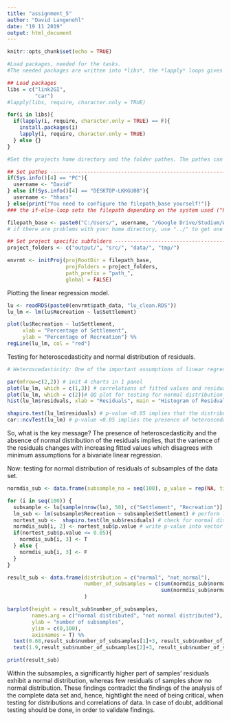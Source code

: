 ```yaml
---
title: "assignment_5"
author: "David Langenohl"
date: "19 11 2019"
output: html_document
---
```


```r
knitr::opts_chunk$set(echo = TRUE)
```

```r
#Load packages, needed for the tasks.
#The needed packages are written into *libs*, the *lapply* loops gives out, if they are installed (if not, do it individually) and, if so, reads #them in.

## Load packages
libs = c("link2GI",
         "car")
#lapply(libs, require, character.only = TRUE)

for(i in libs){
  if(lapply(i, require, character.only = TRUE) == F){
    install.packages(i)
    lapply(i, require, character.only = TRUE)
  } else {}
}
```

```r
#Set the projects home directory and the folder pathes. The pathes can than be reached by (e.g) *envrmt$filepath_base*.

## Set pathes -------------------------------------------------------------------
if(Sys.info()[4] == "PC"){
  username <- "David"
} else if(Sys.info()[4] == "DESKTOP-LKKGU08"){
  username <- "hhans"
} else{print("You need to configure the filepath_base yourself!")}
### the if-else-loop sets the filepath depending on the system used ("PC" = PC, "DESKTOP-LKKGU08" = Laptop)

filepath_base <- paste0("C:/Users/", username, "/Google Drive/Studium/WiSe19/mpg-envinsys-plygrnd/data_analysis/")
# if there are problems with your home directory, use "../" to get one folder back (i.e. get to directorys that lie before your home directory)

## Set project specific subfolders -------------------------------------------------------------------
project_folders <- c("output/", "src/", "data/", "tmp/")

envrmt <- initProj(projRootDir = filepath_base,
                   projFolders = project_folders, 
                   path_prefix = "path_", 
                   global = FALSE)
```


Plotting the linear regression model.

```r
lu <- readRDS(paste0(envrmt$path_data, "lu_clean.RDS"))
lu_lm <- lm(lu$Recreation ~ lu$Settlement)

plot(lu$Recreation ~ lu$Settlement,
     xlab = "Percentage of Settlement",
     ylab = "Percentage of Recreation") %%
regLine(lu_lm, col = "red")
```


Testing for heteroscedasticity and normal distribution of residuals.

```r
# Heteroscedasticity: One of the important assumptions of linear regression is that, there should be no heteroscedasticity of residuals. In simpler terms, this means that the variance of residuals should not increase with fitted values of response variable

par(mfrow=c(2,2)) # init 4 charts in 1 panel
plot(lu_lm, which = c(1,3)) # correlations of fitted values and residuals
plot(lu_lm, which = c(2))# QQ plot for testing for normal distribution
hist(lu_lm$residuals, xlab = "Residuals", main = "Histogram of Residuals")

shapiro.test(lu_lm$residuals) # p-value <0.05 implies that the distribution of data is significantly different from normal distribution and, hence, not normally distributed
car::ncvTest(lu_lm) # p-value <0.05 implies the presence of heteroscedasticity (homoscedasticity would be Nullhypothesis)
```

So, what is the key message?
The presence of heteroscedasticity and the absence of normal distribution of the residuals implies, that the varience of the residuals changes with increasing fitted values which disagrees with minimum assumptions for a bivariate linear regression.


Now: testing for normal distribution of residuals of subsamples of the data set.

```r
normdis_sub <- data.frame(subsample_no = seq(100), p_value = rep(NA, times = 100), normal_distribution = rep(NA, times = 100)) 

for (i in seq(100)) {
  subsample <- lu[sample(nrow(lu), 50), c("Settlement", "Recreation")] #randomly choose 50 value pairs form the data frame
  lm_sub <- lm(subsample$Recreation ~ subsample$Settlement) # perform linear regression with subsample data
  nortest_sub <-  shapiro.test(lm_sub$residuals) # check for normal distribution of residuals
  normdis_sub[i, 2] <- nortest_sub$p.value # write p-value into vector
  if(nortest_sub$p.value <= 0.05){
    normdis_sub[i, 3] <- T
  } else {
    normdis_sub[i, 3] <- F
  }
}

result_sub <- data.frame(distribution = c("normal", "not_normal"), 
                         number_of_subsamples = c(sum(normdis_sub$normal_distribution == T), 
                                                  sum(normdis_sub$normal_distribution == F))
                         )

barplot(height = result_sub$number_of_subsamples, 
        names.arg = c("normal distributed", "not normal distributed"),
        ylab = "number of subsamples",
        ylim = c(0,100),
        axisnames = T) %% 
  text(0.68,result_sub$number_of_subsamples[1]+3, result_sub$number_of_subsamples[1]) %% #adding labels: text(x-coordinate, y-coordinate, text)
  text(1.9,result_sub$number_of_subsamples[2]+3, result_sub$number_of_subsamples[2])

print(result_sub)
```

Within the subsamples, a significantly higher part of samples' residuals exhibit a normal distribution, whereas few residuals of samples show no normal distribution. These findings contradict the findings of the analysis of the complete data set and, hence, hightlight the need of being critical, when testing for distributions and correlations of data. In case of doubt, additional testing should be done, in order to validate findings.